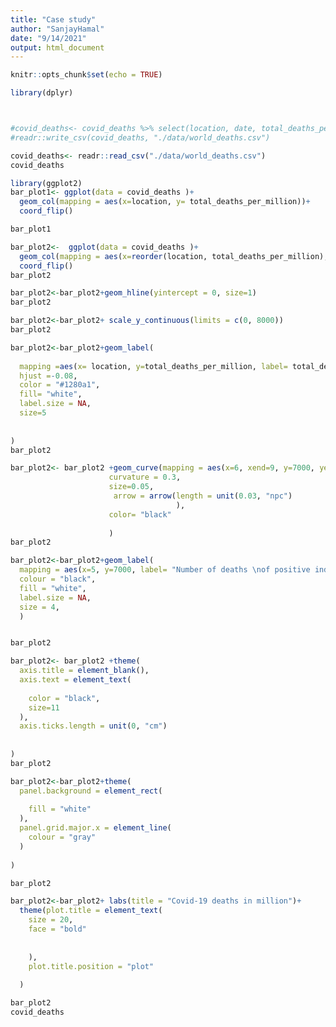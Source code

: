 ```yaml
---
title: "Case study"
author: "SanjayHamal"
date: "9/14/2021"
output: html_document
---
```


```r
knitr::opts_chunk$set(echo = TRUE)
```



```r
library(dplyr)



#covid_deaths<- covid_deaths %>% select(location, date, total_deaths_per_million) %>% group_by(location) %>% filter(date== max(date)) %>% arrange(desc(total_deaths_per_million)) %>% head(15)
#readr::write_csv(covid_deaths, "./data/world_deaths.csv")

covid_deaths<- readr::read_csv("./data/world_deaths.csv")
covid_deaths


```

```r
library(ggplot2)
bar_plot1<- ggplot(data = covid_deaths )+ 
  geom_col(mapping = aes(x=location, y= total_deaths_per_million))+
  coord_flip()

bar_plot1
```
```r

bar_plot2<-  ggplot(data = covid_deaths )+ 
  geom_col(mapping = aes(x=reorder(location, total_deaths_per_million), y= total_deaths_per_million), fill ="#1280a1")+
  coord_flip()
bar_plot2
```

```r

bar_plot2<-bar_plot2+geom_hline(yintercept = 0, size=1)
bar_plot2
```
```r
bar_plot2<-bar_plot2+ scale_y_continuous(limits = c(0, 8000))
bar_plot2
```
```r

bar_plot2<-bar_plot2+geom_label(
  
  mapping =aes(x= location, y=total_deaths_per_million, label= total_deaths_per_million),
  hjust =-0.08, 
  color = "#1280a1",
  fill= "white",
  label.size = NA,
  size=5
  
  
)
bar_plot2
```

```r

bar_plot2<- bar_plot2 +geom_curve(mapping = aes(x=6, xend=9, y=7000, yend=5500),
                      curvature = 0.3,
                      size=0.05,
                       arrow = arrow(length = unit(0.03, "npc")
                                     ),
                      color= "black"
                      
                      )
bar_plot2
```

```r

bar_plot2<-bar_plot2+geom_label(
  mapping = aes(x=5, y=7000, label= "Number of deaths \nof positive individuals"),
  colour = "black",
  fill = "white", 
  label.size = NA, 
  size = 4,
  )


bar_plot2
```

```r
bar_plot2<- bar_plot2 +theme(
  axis.title = element_blank(),
  axis.text = element_text(
    
    color = "black",
    size=11
  ),
  axis.ticks.length = unit(0, "cm")
 
  
)
bar_plot2
```

```r

bar_plot2<-bar_plot2+theme(
  panel.background = element_rect(
    
    fill = "white"
  ),
  panel.grid.major.x = element_line(
    colour = "gray"
  )
  
)

bar_plot2

```

```r

bar_plot2<-bar_plot2+ labs(title = "Covid-19 deaths in million")+
  theme(plot.title = element_text(
    size = 20,
    face = "bold"
  
    
    ),
    plot.title.position = "plot"
  
  )

bar_plot2
covid_deaths
```

